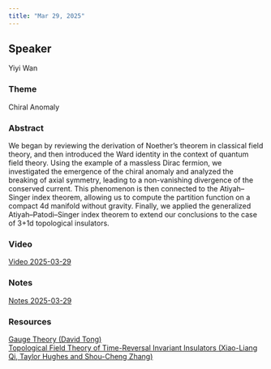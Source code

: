 ```yaml
---
title: "Mar 29, 2025"
---
```


## Speaker
Yiyi Wan

### Theme
Chiral Anomaly

### Abstract
We began by reviewing the derivation of Noether’s theorem in classical field theory, and then introduced the Ward identity in the context of quantum field theory. Using the example of a massless Dirac fermion, we investigated the emergence of the chiral anomaly and analyzed the breaking of axial symmetry, leading to a non-vanishing divergence of the conserved current. This phenomenon is then connected to the Atiyah–Singer index theorem, allowing us to compute the partition function on a compact 4d manifold without gravity. Finally, we applied the generalized Atiyah–Patodi–Singer index theorem to extend our conclusions to the case of 3+1d topological insulators.

### Video  
[Video 2025-03-29](https://drive.google.com/file/d/17wGwReEfEpwmIfwFLKnYlqiUohgI25Eq/view?usp=sharing)

### Notes  
[Notes 2025-03-29](https://drive.google.com/file/d/1hBaoT_haQYpPokSLdMNMuocXx3WfZFH0/view?usp=sharing)

### Resources
[Gauge Theory (David Tong)](https://drive.google.com/file/d/11DanV8ZPUsgH2pw8RsFgbPP1H75IfEVg/view?usp=sharing)  
[Topological Field Theory of Time-Reversal Invariant Insulators (Xiao-Liang Qi, Taylor Hughes and Shou-Cheng Zhang)](https://drive.google.com/file/d/1zO3u1xZheRVJbgAj1p6wjgqGEW9wcbdx/view?usp=sharing)